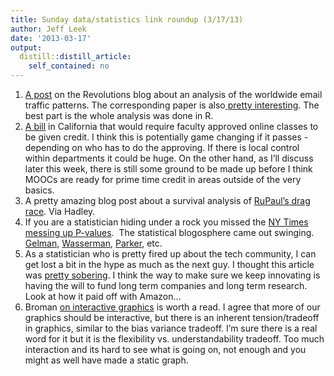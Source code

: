 ```yaml
---
title: Sunday data/statistics link roundup (3/17/13)
author: Jeff Leek
date: '2013-03-17'
output:
  distill::distill_article:
    self_contained: no
---
```


  1. <span style="line-height: 15.989583969116211px;"><a href="http://blog.revolutionanalytics.com/2013/03/a-map-of-worldwide-email-traffic-created-with-r.html">A post</a> on the Revolutions blog about an analysis of the worldwide email traffic patterns. The corresponding paper is also<a href="http://arxiv.org/pdf/1303.0045v1.pdf"> pretty interesting</a>. The best part is the whole analysis was done in R. </span>
  2. [A bill](http://www.nytimes.com/2013/03/13/education/california-bill-would-force-colleges-to-honor-online-classes.html?hpw&_r=0) in California that would require faculty approved online classes to be given credit. I think this is potentially game changing if it passes - depending on who has to do the approving. If there is local control within departments it could be huge. On the other hand, as I'll discuss later this week, there is still some ground to be made up before I think MOOCs are ready for prime time credit in areas outside of the very basics.
  3. A pretty amazing blog post about a survival analysis of [RuPaul's drag race](http://badhessian.org/lipsyncing-for-your-life-a-survival-analysis-of-rupauls-drag-race/). Via Hadley.
  4. If you are a statistician hiding under a rock you missed the [NY Times messing up P-values](http://www.nytimes.com/2013/03/12/science/putting-a-value-to-real-in-medical-research.html?_r=0).  The statistical blogosphere came out swinging. [Gelman](http://andrewgelman.com/2013/03/12/misunderstanding-the-p-value/), [Wasserman](http://normaldeviate.wordpress.com/2013/03/14/double-misunderstandings-about-p-values/), [Parker](http://hilaryparker.com/2013/03/12/about-that-pvalue-article/), etc.
  5. As a statistician who is pretty fired up about the tech community, I can get lost a bit in the hype as much as the next guy. I thought this article was [pretty sobering](http://www.sfgate.com/technology/dotcommentary/article/Innovation-and-the-face-of-capitalism-4342160.php). I think the way to make sure we keep innovating is having the will to fund long term companies and long term research. Look at how it paid off with Amazon...
  6. Broman [on interactive graphics](http://kbroman.wordpress.com/2013/03/16/why-arent-all-of-our-graphs-interactive/) is worth a read. I agree that more of our graphics should be interactive, but there is an inherent tension/tradeoff in graphics, similar to the bias variance tradeoff. I'm sure there is a real word for it but it is the flexibility vs. understandability tradeoff. Too much interaction and its hard to see what is going on, not enough and you might as well have made a static graph.

